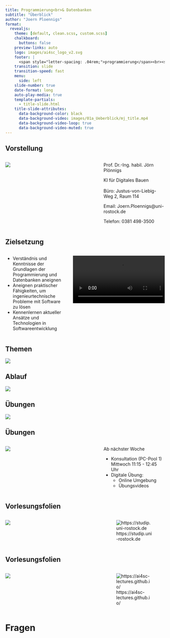 ```yaml
---
title: Programmierung<br>& Datenbanken
subtitle: "Überblick"
author: "Joern Ploennigs"
format:
  revealjs:
    theme: [default, clean.scss, custom.scss]
    chalkboard: 
      buttons: false
    preview-links: auto
    logo: images/ai4sc_logo_v2.svg
    footer: |
      <span style="letter-spacing: .04rem;">programmierung</span><br><span style="letter-spacing: .0rem;">und datenbanken</span>
    transition: slide
    transition-speed: fast
    menu:
      side: left
    slide-number: true
    date-format: long
    auto-play-media: true
    template-partials:
      - title-slide.html 
    title-slide-attributes:
      data-background-color: black
      data-background-video: images/01a_Ueberblick/mj_title.mp4
      data-background-video-loop: true
      data-background-video-muted: true
---
```



## Vorstellung 

:::: {.columns}
::: {.column width="60%"}
![](images/01a_Ueberblick/Ploennigs.jpg)
:::
::: {.column width="40%"}
Prof. Dr.-Ing. habil. Jörn Plönnigs

KI für Digitales Bauen
<br>
<br>
Büro: Justus-von-Liebig-Weg 2, Raum 114

Email: Joern.Ploennigs@uni-rostock.de

Telefon: 0381 498-3500
:::
::::



## Zielsetzung

:::: {.columns}
::: {.column width="40%"}

- Verständnis und Kenntnisse der Grundlagen der Programmierung und Datenbanken aneignen
- Aneignen praktischer Fähigkeiten, um ingenieurtechnische Probleme mit Software zu lösen
- Kennenlernen aktueller Ansätze und Technologien in Softwareentwicklung
:::
::: {.column width="60%"}
![](images/01a_Ueberblick/mj_python.mp4)
:::
::::



## Themen

![](images/01a_Ueberblick/ablauf.svg)



## Ablauf

![](images/01a_Ueberblick/ablauf2.svg)



## Übungen

![](images/01a_Ueberblick/ablauf3.svg)



## Übungen

:::: {.columns}
::: {.column width="60%"}
![](images/01a_Ueberblick/Uebung.jpg)
:::
::: {.column width="40%"}
Ab nächster Woche

- Konsultation (PC-Pool 1) Mittwoch 11:15 - 12:45 Uhr
- Digitale Übung:
  - Online Umgebung
  - Übungsvideos
:::
::::



## Vorlesungsfolien

:::: {.columns}
::: {.column width="60%"}
![](images/01a_Ueberblick/image_4.png)
:::
::: {.column width="40%"}
![https://studip.uni-rostock.de](images/01a_Ueberblick/image_2.png)
:::
::::



## Vorlesungsfolien

:::: {.columns}
::: {.column width="60%"}
![](images/01a_Ueberblick/webpage.png)
:::
::: {.column width="40%"}
![https://ai4sc-lectures.github.io/ ](images/01a_Ueberblick/image_5.png)
:::
::::



# Fragen {background="#000" background-video="images/mj_questions.mp4" background-video-loop="true" background-video-muted="true"} 
